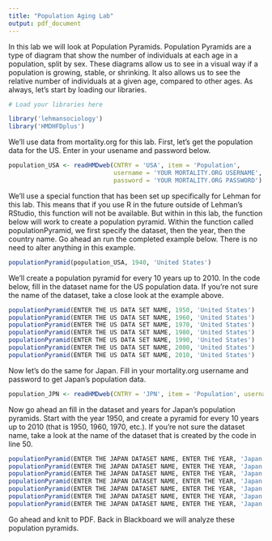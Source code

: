 ```yaml
---
title: "Population Aging Lab"
output: pdf_document
---
```


In this lab we will look at Population Pyramids.  Population Pyramids are a type of diagram that show the number of individuals at each age in a population, split by sex.  These diagrams allow us to see in a visual way if a population is growing, stable, or shrinking.  It also allows us to see the relative number of individuals at a given age, compared to other ages.  As always, let's start by loading our libraries.
 
```r
# Load your libraries here

library('lehmansociology')
library('HMDHFDplus')

```

We'll use data from mortality.org for this lab.  First, let's get the population data for the US.  Enter in your usename and password below.

```r

population_USA <- readHMDweb(CNTRY = 'USA', item = 'Population', 
                             username = 'YOUR MORTALITY.ORG USERNAME', 
                             password = 'YOUR MORTALITY.ORG PASSWORD')

```

We'll use a special function that has been set up specifically for Lehman for this lab.  This means that if you use R in the future outside of Lehman's RStudio, this function will not be available.  But within in this lab, the function below will work to create a population pyramid.  Within the function called populationPyramid, we first specify the dataset, then the year, then the country name.  Go ahead an run the completed example below.  There is no need to alter anything in this example.

```r

populationPyramid(population_USA, 1940, 'United States')

```

We'll create a population pyramid for every 10 years up to 2010.  In the code below, fill in the dataset name for the US population data.  If you're not sure the name of the dataset, take a close look at the example above.

```r

populationPyramid(ENTER THE US DATA SET NAME, 1950, 'United States')
populationPyramid(ENTER THE US DATA SET NAME, 1960, 'United States')
populationPyramid(ENTER THE US DATA SET NAME, 1970, 'United States')
populationPyramid(ENTER THE US DATA SET NAME, 1980, 'United States')
populationPyramid(ENTER THE US DATA SET NAME, 1990, 'United States')
populationPyramid(ENTER THE US DATA SET NAME, 2000, 'United States')
populationPyramid(ENTER THE US DATA SET NAME, 2010, 'United States')

```

Now let's do the same for Japan.  Fill in your mortality.org username and password to get Japan's population data.

```r

population_JPN <- readHMDweb(CNTRY = 'JPN', item = 'Population', username = 'YOUR MORTALITY.ORG USERNAME', password = 'YOUR MORTALITY.ORG PASSWORD')

```

Now go ahead an fill in the dataset and years for Japan's population pyramids.  Start with the year 1950, and create a pyramid for every 10 years up to 2010 (that is 1950, 1960, 1970, etc.).  If you're not sure the dataset name, take a look at the name of the dataset that is created by the code in line 50.

```r

populationPyramid(ENTER THE JAPAN DATASET NAME, ENTER THE YEAR, 'Japan')
populationPyramid(ENTER THE JAPAN DATASET NAME, ENTER THE YEAR, 'Japan')
populationPyramid(ENTER THE JAPAN DATASET NAME, ENTER THE YEAR, 'Japan')
populationPyramid(ENTER THE JAPAN DATASET NAME, ENTER THE YEAR, 'Japan')
populationPyramid(ENTER THE JAPAN DATASET NAME, ENTER THE YEAR, 'Japan')
populationPyramid(ENTER THE JAPAN DATASET NAME, ENTER THE YEAR, 'Japan')
populationPyramid(ENTER THE JAPAN DATASET NAME, ENTER THE YEAR, 'Japan')

```

Go ahead and knit to PDF.  Back in Blackboard we will analyze these population pyramids.
